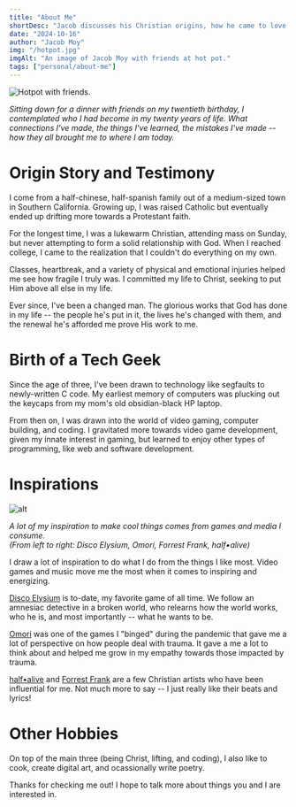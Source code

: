 ```yaml
---
title: "About Me"
shortDesc: "Jacob discusses his Christian origins, how he came to love technology, and other fun hobbies he has."
date: "2024-10-16"
author: "Jacob Moy"
img: "/hotpot.jpg"
imgAlt: "An image of Jacob Moy with friends at hot pot."
tags: ["personal/about-me"]
---
```


![Hotpot with friends.](/hotpot.jpg)

*Sitting down for a dinner with friends on my twentieth birthday, I contemplated who I had become in my twenty years of life. What connections I've made, the things I've learned, the mistakes I've made -- how they all brought me to where I am today.*

# Origin Story and Testimony

I come from a half-chinese, half-spanish family out of a medium-sized town in 
Southern California. Growing up, I was raised Catholic but eventually ended up 
drifting more towards a Protestant faith.

For the longest time, I was a lukewarm Christian, attending mass on Sunday, 
but never attempting to form a solid relationship with God. When I reached 
college, I came to the realization that I couldn't do everything on my own. 

Classes, heartbreak, and a variety of physical and emotional injuries helped 
me see how fragile I truly was. I committed my life to Christ, seeking to put 
Him above all else in my life.

Ever since, I've been a changed man. The glorious works that God has done in 
my life -- the people he's put in it, the lives he's changed with them, and the 
renewal he's afforded me prove His work to me.

# Birth of a Tech Geek

Since the age of three, I've been drawn to technology like segfaults to 
newly-written C code. My earliest memory of computers was plucking out the 
keycaps from my mom's old obsidian-black HP laptop.

From then on, I was drawn into the world of video gaming, computer building, 
and coding. I gravitated more towards video game development, given my innate 
interest in gaming, but learned to enjoy other types of programming, like web 
and software development.

# Inspirations

![alt](/about-me-inspiration.webp)

*A lot of my inspiration to make cool things comes from games and media I consume.*   
*(From left to right: Disco Elysium, Omori, Forrest Frank, half•alive)*

I draw a lot of inspiration to do what I do from the things I like most. Video 
games and music move me the most when it comes to inspiring and energizing.

[Disco Elysium](https://discoelysium.com/) is to-date, my favorite game of all 
time. We follow an amnesiac detective in a broken world, who relearns how the 
world works, who he is, and most importantly -- what he wants to be.

[Omori](https://www.omori-game.com/en) was one of the games I "binged" during 
the pandemic that gave me a lot of perspective on how people deal with trauma. 
It gave a me a lot to think about and helped me grow in my empathy towards 
those impacted by trauma.

[half•alive](https://open.spotify.com/artist/7sOR7gk6XUlGnxj3p9F54k) and 
[Forrest Frank](https://open.spotify.com/artist/1scVfBymTr3CeZ4imMj1QJ) are a 
few Christian artists who have been influential for me. Not much more to say -- 
I just really like their beats and lyrics!

# Other Hobbies

On top of the main three (being Christ, lifting, and coding), I also like to 
cook, create digital art, and ocassionally write poetry.

Thanks for checking me out! I hope to talk more about things you and I are 
interested in.
